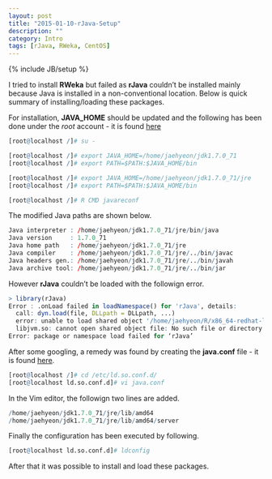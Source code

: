 ```yaml
---
layout: post
title: "2015-01-10-rJava-Setup"
description: ""
category: Intro
tags: [rJava, RWeka, CentOS]
---
```

{% include JB/setup %}

I tried to install **RWeka** but failed as **rJava** couldn't be installed mainly because Java is installed in a non-conventional location. Below is quick summary of installing/loading these packages.

For installation, **JAVA_HOME** should be updated and the following has been done under the _root_ account - it is found [here](http://r.789695.n4.nabble.com/Can-t-get-R-to-recognize-Java-for-rJava-installation-td4553023.html)

```r
[root@localhost /]# su -

[root@localhost /]# export JAVA_HOME=/home/jaehyeon/jdk1.7.0_71
[root@localhost /]# export PATH=$PATH:$JAVA_HOME/bin

[root@localhost /]# export JAVA_HOME=/home/jaehyeon/jdk1.7.0_71/jre
[root@localhost /]# export PATH=$PATH:$JAVA_HOME/bin

[root@localhost /]# R CMD javareconf
```

The modified Java paths are shown below.

```r
Java interpreter : /home/jaehyeon/jdk1.7.0_71/jre/bin/java
Java version     : 1.7.0_71
Java home path   : /home/jaehyeon/jdk1.7.0_71/jre
Java compiler    : /home/jaehyeon/jdk1.7.0_71/jre/../bin/javac
Java headers gen.: /home/jaehyeon/jdk1.7.0_71/jre/../bin/javah
Java archive tool: /home/jaehyeon/jdk1.7.0_71/jre/../bin/jar
```

However **rJava** couldn't be loaded with the followign error.

```r
> library(rJava)
Error : .onLoad failed in loadNamespace() for 'rJava', details:
  call: dyn.load(file, DLLpath = DLLpath, ...)
  error: unable to load shared object '/home/jaehyeon/R/x86_64-redhat-linux-gnu-library/3.1/rJava/libs/rJava.so':
  libjvm.so: cannot open shared object file: No such file or directory
Error: package or namespace load failed for ‘rJava’
```

After some googling, a remedy was found by creating the **java.conf** file - it is found [here](http://stackoverflow.com/questions/13403268/error-while-loading-rjava).

```r
[root@localhost /]# cd /etc/ld.so.conf.d/
[root@localhost ld.so.conf.d]# vi java.conf
```

In the Vim editor, the followign two lines are added.

```r
/home/jaehyeon/jdk1.7.0_71/jre/lib/amd64
/home/jaehyeon/jdk1.7.0_71/jre/lib/amd64/server
```

Finally the configuration has been executed by following.

```r
[root@localhost ld.so.conf.d]# ldconfig
```

After that it was possible to install and load these packages.